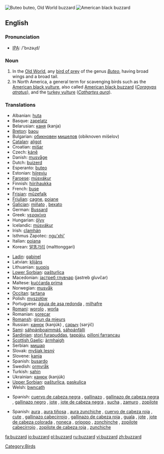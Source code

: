 [[Image:Poster Buteo buteo.jpg|thumb|Buteo buteo, Old World buzzard]]
[[Image:Coragyps-atratus-001.jpg|thumb|American black buzzard]]
==English==

===Pronunciation===
*[[w:IPA|IPA]]: /'bʌzəɻd/

===Noun===
{{wikipedia}}
{{en-noun}}

# In the [[Old World]], any [[bird of prey]] of the genus ''[[Buteo]]'', having broad wings and a broad tail.
# In North America, a general term for scavenging birds such as the [[American black vulture]], also called [[American black buzzard]] (''[[Coragyps atratus]]''), and the [[turkey vulture]] (''[[Cathartes aura]]'').

{{rfc-level|Translations at L3+}}

===Translations===
{{trans-top|Genus Buteo}}
*Albanian: [[huta]]
*Basque: [[zapelatz]]
*Belarusian: [[каня]] (kanja) {{f}}
*[[Breton]]: [[baou]]
*Bulgarian: [[обикновен]] [[мишелов]] (obiknoven mišelov) {{m}}
*[[Catalan]]: [[aligot]] {{m}}
*Croatian: [[mišar]] {{m}}
*Czech: [[káně]]
*Danish: [[musvåge]]
*Dutch: [[buizerd]] {{m}}
*Esperanto: [[buteo]]
*Estonian: [[hiireviu]]
*[[Faroese]]: [[músvákur]]
*Finnish: [[hiirihaukka]]
*French: [[buse]] {{f}}
*[[Frisian]]: [[mûzefalk]]
*[[Friulian]]: [[cagne]], [[poiane]]
*[[Galician]]: [[miñato]] {{m}}, [[bexato]] {{m}}
*German: [[Bussard]] {{m}}
*Greek: [[γερακίνα]] {{f}}
*Hungarian: [[ölyv]]
*Icelandic: [[músvákur]]
*Irish: [[clamhán]]
*Isthmus Zapotec: [[nguʼxhiʼ]]
*Italian: [[poiana]] {{f}}
*Korean: [[말똥가리]] (malttonggari)
{{trans-mid}}
*[[Ladin]]: [[gabinel]]<!-- this is the taxonomic, not the true Latin, name: *Latin: [[Buteo buteo]] '' '' -->
*Latvian: [[klijāns]]
*Lithuanian: [[suopis]]
*[[Lower Sorbian]]: [[pašturlica]] {{f}}
*Macedonian: [[jастреб глувчар]] (jastreb gluvčar) {{m}}
*Maltese: [[kuċċarda prima]] {{f}}
*Norwegian: [[musvåk]]
*[[Occitan]]: [[tartana]] {{f}}
*Polish: [[myszołów]] {{m}}
*Portuguese: [[águia de asa redonda]] {{f}}, [[milhafre]] {{m}}
*[[Romani]]: [[worolo]] {{m}}, [[worla]] {{f}}
*Romanian: [[şorecar]]
*[[Romansh]]: [[girun da mieurs]]
*Russian: [[канюк]] (kanjúk) {{m}}, [[саpыч]] (sarýč) {{m}}
*[[Sami]]: [[sáhpánboaimmáš]], [[sáhpánfálli]]
*[[Sardinian]]: [[stori furapuddas]], [[tappàiu]], [[pilloni farrancau]]
*[[Scottish Gaelic]]: [[àrmhaigh]]
*Serbian: [[мишар]] {{m}}
*Slovak: [[myšiak lesný]]
*Slovene: [[kanja]]
*Spanish: [[busardo]] {{m}}
*Swedish: [[ormvråk]]
*Turkish: [[şahin]]
*Ukrainian: [[канюк]] (kanjúk) {{m}}
*[[Upper Sorbian]]: [[pašturlica]], [[paskulica]]
*Welsh: [[bwncath]]
{{trans-bottom}}

{{trans-top|American black vulture}}
*Spanish: [[cuervo de cabeza negra]] {{m}} {{italbrac|Uruguay}}, [[gallinazo]] {{m}} {{italbrac|Colombia}}, [[gallinazo de cabeza negra]] {{m}} {{italbrac|Ecuador|Peru}}, [[gallinazo negro]] {{m}} {{italbrac|Panama}}, [[jote]] {{italbrac|Bolivia}}, [[jote de cabeza negra]] {{m}} {{italbrac|Argentina|Chile}}, [[sucha]] {{f}} {{italbrac|Bolivia}}, [[zamuro]] {{m}} {{italbrac|Venezuela}}, [[zopilote]] {{m}} {{italbrac|Costa Rica|El Salvador|Honduras|Mexico|Nicaragua}}
{{trans-bottom}}

{{trans-top|turkey vulture}}
*Spanish: [[aura]] {{f}} {{italbrac|Mexico|takes masculine articles}}, [[aura tiñosa]] {{f}} {{italbrac|Cuba|Puerto Rico}}, [[aura zunchiche]] {{italbrac|El Salvador}}, [[cuervo de cabeza roja]] {{m}} {{italbrac|Uruguay}}, [[cute]] {{f}} {{italbrac|Honduras}}, [[gallinazo cabecirrojo]] {{m}} {{italbrac|Panama}}, [[gallinazo de cabeza roja]] {{m}} {{italbrac|Ecuador|Peru}}, [[guala]] {{f}} {{italbrac|Colombia}}, [[jote]] {{m}} {{italbrac|Bolivia}}, [[jote de cabeza colorada]] {{m}} {{italbrac|Argentina|Chile}}, [[noneca]] {{f}} {{italbrac|Panama}}, [[oripopo]] {{m}} {{italbrac|Venezuela}}, [[zonchinche]] {{m}} {{italbrac|Costa Rica|Nicaragua}}, [[zopilote cabecirrojo]] {{italbrac|Costa Rica|Nicaragua}}, [[zopilote de cabeza roja]] {{m}} {{italbrac|Costa Rica|Nicaragua}}, [[zunchiche]] {{m}} {{italbrac|El Salvador}}
{{trans-bottom}}

[[Category:Birds]]

[[fa:buzzard]]
[[io:buzzard]]
[[pl:buzzard]]
[[ru:buzzard]]
[[vi:buzzard]]
[[zh:buzzard]]
